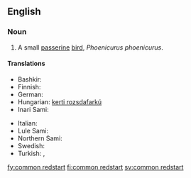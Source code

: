 ==English==
{{wikipedia}}

===Noun===
{{en-noun|head=[[common]] [[redstart]]}}

# A small [[passerine]] [[bird]], ''Phoenicurus phoenicurus''.

====Translations====
{{trans-top|Phoenicurus phoenicurus}}
* Bashkir: {{tø|ba|утҡойроҡ|tr=utqoyroq|sc=Cyrl}}
* Finnish: {{t+|fi|leppälintu}}
* German: {{t-|de|Gartenrotschwanz|m}}
* Hungarian: [[kerti rozsdafarkú]]
* Inari Sami: {{tø|smn|leibiloddááš}}
{{trans-mid}}
* Italian: {{t-|it|codirosso|m}}
* Lule Sami: {{tø|smj|liejbbelådde}}
* Northern Sami: {{tø|se|leaibeloddi}}
* Swedish: {{t+|sv|rödstjärt|c}}
* Turkish: {{t+|tr|bayağı kızılkuyruk}}, {{t+|tr|kızılkuyruk}}
{{trans-bottom}}

[[fy:common redstart]]
[[fi:common redstart]]
[[sv:common redstart]]